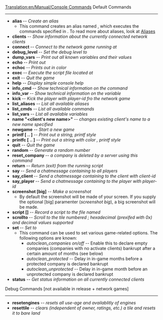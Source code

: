 [[Translation:en/Manual/Console Commands]]
Default Commands
----
* '''alias <name> <command>''' -- ''Create an alias''
** This command creates an alias named <name>, which executes the commands specified in <command>. To read more about aliases, look at [[en/Manual/Console Aliases|Aliases]]
* '''clients''' -- ''Show information about the currently connected network clients''
* '''connect <server>''' -- ''Connect to the network game running at <server>''
* '''debug_level <level>''' -- ''Set the debug level to <level>''
* '''dump_vars''' -- ''Print out all known variables and their values''
* '''echo <text>''' -- ''Print out <text>''
* '''echoc <color> <text>''' -- ''Prints out <text> in color <color>''
* '''exec <file>''' -- ''Execute the script file located at <file>''
* '''exit''' -- ''Quit the game''
* '''help''' -- ''Display simple console help''
* '''info_cmd <command>''' -- ''Show technical information on the command <command>''
* '''info_var <variable>''' -- ''Show technical information on the variable <variable>''
* '''kick <player>''' -- ''Kick the player with player-id <player> fro the network game''
* '''list_aliases''' -- ''List all available aliases''
* '''list_cmds''' -- ''List all available commands''
* '''list_vars''' -- ''List all available variables''
* '''name "<client's new name>"''' -- ''changes existing client's name to a new name specified''
* '''newgame''' -- ''Start a new game''
* '''printf <format> [<arg_1> .. <arg_n>]''' -- ''Print out a string, printf style''
* '''printfc <color> <format> [<arg_1> .. <arg_n>]''' -- ''Print out a string with color <color>, printf style''
* '''quit''' -- ''Quit the game''
* '''random''' -- ''Generate a random number''
* '''reset_company <company-id>''' -- ''a company is deleted by a server using this command''
* '''return''' -- ''Return (exit) from the running script''
* '''say <text>''' -- ''Send a chatmessage containing <text> to all players''
* '''say_client <client> <text>''' -- ''Send a chatmessage containing <text> to the client with client-id <client>''
* '''say_player <player> <text>''' -- ''Send a chatmessage containing <text> to the player with player-id <player>''
* '''screenshot [big]''' -- ''Make a screenshot''
** By default the screenshot will be made of your screen. If you supply the optional [big] paramenter (''screenshot big''), a big screenshot will be made.
* '''script [<file>]''' -- ''Record a script to the file named <file>''
* '''scrollto <tile>''' -- ''Scroll to the tile numbered <tile>; hexadecimal (prexifed with 0x) and decimal values supported''
* '''set <setting> <value>''' -- ''Set <setting> to <value>''
** This command can be used to set various game-related options. The following options are known:
*** ''autoclean_companies on/off'' -- Enable this to declare empty companies (companies with no activate clients) bankrupt after a certain amount of months (see below)
*** ''autoclean_protected <months>'' -- Delay in in-game months before a protected company is declared bankrupt
*** ''autoclean_unprotected <months>'' -- Delay in in-game month before an unprotected company is declared bankrupt
* '''status''' -- ''Get status information on all currently connected clients''


Debug Commands [not available in release + network games]
----
* '''resetengines''' -- ''resets all use-age and availablitly of engines''
* '''resettile''' -- ''clears (independent of owner, ratings, etc.) a tile and resets it to bare land''